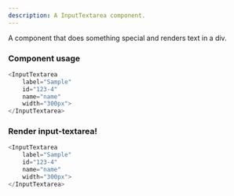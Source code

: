 ```yaml
---
description: A InputTextarea component.
---
```



A component that does something special and renders text in a div.

### Component usage
```js
<InputTextarea
    label="Sample"
    id="123-4"
    name="name"
    width="300px">
</InputTextarea>
```

### Render input-textarea!

```js live
<InputTextarea
    label="Sample"
    id="123-4"
    name="name"
    width="300px">
</InputTextarea>
```
